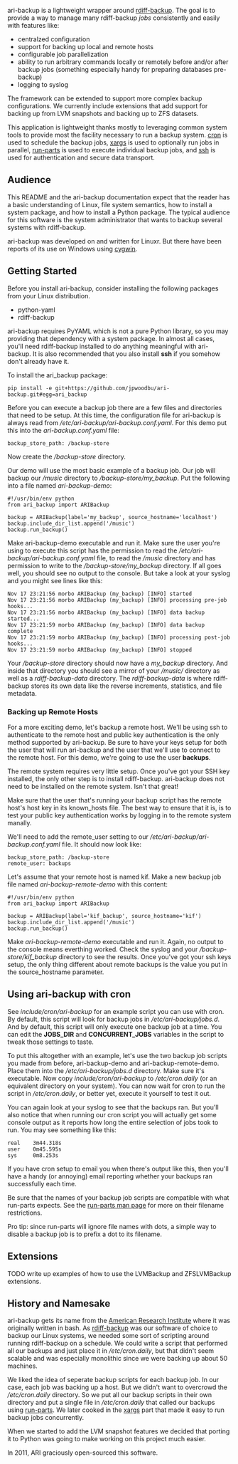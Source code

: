 ari-backup is a lightweight wrapper around
[http://www.nongnu.org/rdiff-backup/ rdiff-backup]. The goal is to provide a
way to manage many rdiff-backup ''jobs'' consistently and easily with features
like:
* centralzed configuration
* support for backing up local and remote hosts
* configurable job parallelization
* ability to run arbitrary commands locally or remotely before and/or after backup jobs (something especially handy for preparing databases pre-backup)
* logging to syslog

The framework can be extended to support more complex backup configurations.
We currently include extensions that add support for backing up from LVM
snapshots and backing up to ZFS datasets.

This application is lightweight thanks mostly to leveraging common system
tools to provide most the facility necessary to run a backup system.
[http://en.wikipedia.org/wiki/Cron cron] is used to schedule the backup jobs,
[http://en.wikipedia.org/wiki/Xargs xargs] is used to optionally run jobs in
parallel, [http://man.cx/run-parts(8) run-parts] is used to execute individual
backup jobs, and [http://en.wikipedia.org/wiki/Secure_shell ssh] is used for
authentication and secure data transport.

== Audience ==

This README and the ari-backup documentation expect that the reader has a
basic understanding of Linux, file system semantics, how to install a system
package, and how to install a Python package. The typical audience for this
software is the system administrator that wants to backup several systems with
rdiff-backup.

ari-backup was developed on and written for Linuxr. But there have been reports
of its use on Windows using [http://www.cygwin.com/ cygwin].

== Getting Started ==

Before you install ari-backup, consider installing the following packages from
your Linux distribution.
* python-yaml
* rdiff-backup

ari-backup requires PyYAML which is not a pure Python library, so you may
providing that dependency with a system package. In almost all cases, you'll
need rdiff-backup installed to do anything meaningful with ari-backup.  It is
also recommended that you also install '''ssh''' if you somehow don't already
have it.

To install the ari_backup package:
<pre>
pip install -e git+https://github.com/jpwoodbu/ari-backup.git#egg=ari_backup
</pre>

Before you can execute a backup job there are a few files and directories that
need to be setup. At this time, the configuration file for ari-backup is
always read from ''/etc/ari-backup/ari-backup.conf.yaml''. For this demo put
this into the ''ari-backup.conf.yaml'' file:
<pre>
backup_store_path: /backup-store
</pre>
Now create the ''/backup-store'' directory.

Our demo will use the most basic example of a backup job. Our job will backup
our ''/music'' directory to ''/backup-store/my_backup''. Put the following into
a file named ''ari-backup-demo'':
<pre>
#!/usr/bin/env python
from ari_backup import ARIBackup

backup = ARIBackup(label='my_backup', source_hostname='localhost')
backup.include_dir_list.append('/music')
backup.run_backup()
</pre>

Make ari-backup-demo executable and run it. Make sure the user you're using to
execute this script has the permission to read the
''/etc/ari-backup/ari-backup.conf.yaml'' file, to read the ''/music'' directory
and has permission to write to the ''/backup-store/my_backup'' directory. If
all goes well, you should see no output to the console. But take a look at your
syslog and you might see lines like this:
<pre>
Nov 17 23:21:56 morbo ARIBackup (my_backup) [INFO] started
Nov 17 23:21:56 morbo ARIBackup (my_backup) [INFO] processing pre-job hooks...
Nov 17 23:21:56 morbo ARIBackup (my_backup) [INFO] data backup started...
Nov 17 23:21:59 morbo ARIBackup (my_backup) [INFO] data backup complete
Nov 17 23:21:59 morbo ARIBackup (my_backup) [INFO] processing post-job hooks...
Nov 17 23:21:59 morbo ARIBackup (my_backup) [INFO] stopped
</pre>

Your ''/backup-store'' directory should now have a ''my_backup'' directory.
And inside that directory you should see a mirror of your ''/music/'' directory
as well as a ''rdiff-backup-data'' directory. The ''rdiff-backup-data'' is
where rdiff-backup stores its own data like the reverse increments,
statistics, and file metadata.

=== Backing up Remote Hosts ===

For a more exciting demo, let's backup a remote host. We'll be using ssh to
authenticate to the remote host and public key authentication is the only
method supported by ari-backup. Be sure to have your keys setup for both the
user that will run ari-backup and the user that we'll use to connect to the
remote host. For this demo, we're going to use the user '''backups'''.

The remote system requires very little setup. Once you've got your SSH key
installed, the only other step is to install rdiff-backup. ari-backup does not
need to be installed on the remote system. Isn't that great!

Make sure that the user that's running your backup script has the remote
host's host key in its known_hosts file. The best way to ensure that it is, is
to test your public key authentication works by logging in to the remote system
manally.

We'll need to add the remote_user setting to our
''/etc/ari-backup/ari-backup.conf.yaml'' file. It should now look like:
<pre>
backup_store_path: /backup-store
remote_user: backups
</pre>

Let's assume that your remote host is named kif. Make a new backup job file
named ''ari-backup-remote-demo'' with this content:
<pre>
#!/usr/bin/env python
from ari_backup import ARIBackup

backup = ARIBackup(label='kif_backup', source_hostname='kif')
backup.include_dir_list.append('/music')
backup.run_backup()
</pre>

Make ''ari-backup-remote-demo'' executable and run it. Again, no output to the
console means everthing worked. Check the syslog and your
''/backup-store/kif_backup'' directory to see the results. Once you've got
your ssh keys setup, the only thing different about remote backups is the
value you put in the source_hostname parameter.

== Using ari-backup with cron ==

See ''include/cron/ari-backup'' for an example script you can use with cron.
By default, this script will look for backup jobs in
''/etc/ari-backup/jobs.d''. And by default, this script will only execute one
backup job at a time. You can edit the '''JOBS_DIR''' and
'''CONCURRENT_JOBS''' variables in the script to tweak those settings to
taste.

To put this altogether with an example, let's use the two backup job scripts
you made from before, ari-backup-demo and ari-backup-remote-demo. Place them
into the ''/etc/ari-backup/jobs.d'' directory. Make sure it's executable. Now
copy ''include/cron/ari-backup'' to ''/etc/cron.daily'' (or an equivalent
directory on your system). You can now wait for cron to run the script in
''/etc/cron.daily'', or better yet, execute it yourself to test it out.

You can again look at your syslog to see that the backups ran. But you'll
also notice that when running our cron script you will actually get some
console output as it reports how long the entire selection of jobs took to
run. You may see something like
this:
<pre>
real    3m44.318s
user    0m45.595s
sys     0m8.253s
</pre>

If you have cron setup to email you when there's output like this, then you'll
have a handy (or annoying) email reporting whether your backups ran
successfully each time.

Be sure that the names of your backup job scripts are compatible with what
run-parts expects. See the [http://man.cx/run-parts(8) run-parts man page] for
more on their filename restrictions.

Pro tip: since run-parts will ignore file names with dots, a simple way to
disable a backup job is to prefix a dot to its filename.

== Extensions ==

TODO write up examples of how to use the LVMBackup and ZFSLVMBackup extensions.

== History and Namesake ==

ari-backup gets its name from the
[http://americanri.com American Research Institute] where it was originally
written in bash. As [http://www.nongnu.org/rdiff-backup/ rdiff-backup] was our
software of choice to backup our Linux systems, we needed some sort of
scripting around running rdiff-backup on a schedule. We could write a script
that performed all our backups and just place it in ''/etc/cron.daily'', but
that didn't seem scalable and was especially monolithic since we were backing
up about 50 machines.

We liked the idea of seperate backup scripts for each backup job. In our case,
each job was backing up a host. But we didn't want to overcrowd the
''/etc/cron.daily'' directory. So we put all our backup scripts in their own
directory and put a single file in ''/etc/cron.daily'' that called our backups
using [http://man.cx/run-parts(8) run-parts]. We later cooked in the
[http://en.wikipedia.org/wiki/Xargs xargs] part that made it easy to run
backup jobs concurrently.

When we started to add the LVM snapshot features we decided that porting it to
Python was going to make working on this project much easier.

In 2011, ARI graciously open-sourced this software.
